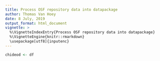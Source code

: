 ```yaml
---
title: Process OSF repository data into datapackage
author: Thomas Van Hoey
date: 8 July, 2019
output_format: html_document
vignette: >
  %\VignetteIndexEntry{Process OSF repository data into datapackage}
  %\VignetteEngine{knitr::rmarkdown}
  \usepackage[utf8]{inputenc}
---
```


```r
chideod <- df
```
